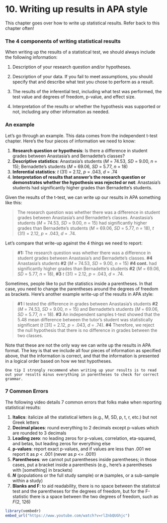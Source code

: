 # 10. Writing up results in APA style

This chapter goes over how to write up statistical results. Refer back to this chapter often!

### The 4 components of writing statistical results {.unlisted .unnumbered}

When writing up the results of a statistical test, we should always include the following information:

1.  Description of your research question and/or hypotheses.

2.  Description of your data. If you fail to meet assumptions, you should specify that and describe what test you chose to perform as a result.

3.  The results of the inferential test, including what test was performed, the test value and degrees of freedom, p-value, and effect size.

4.  Interpretation of the results or whether the hypothesis was supported or not, including any other information as needed.

### An example {.unlisted .unnumbered}

Let's go through an example. This data comes from the independent t-test chapter. Here's the four pieces of information we need to know:

1.  **Research question or hypothesis**: Is there a difference in student grades between Anastasia's and Bernadette's classes?
2.  **Descriptive statistics**: Anastasia's students (*M* = 74.53, *SD* = 9.00, *n* = 15); Bernadette's students (*M* = 69.06, *SD* = 5.77, *n* = 18)
3.  **Inferential statistics**: *t* (31) = 2.12, *p* = .043, *d* = .74
4.  **Interpretation of results that answer's the research question or demonstrates whether the hypothesis was rejected or not**: Anastasia's students had significantly higher grades than Bernadette's students.

Given the results of the t-test, we can write up our results in APA something like this:

> The research question was whether there was a difference in student grades between Anastasia's and Bernadette's classes. Anastasia's students (*M* = 74.53, *SD* = 9.00, *n* = 15) had significantly higher grades than Bernadette's students (*M* = 69.06, *SD* = 5.77, *n* = 18), *t* (31) = 2.12, *p* = .043, *d* = .74.

Let's compare that write-up against the 4 things we need to report:

> **#1:** The research question was whether there was a difference in student grades between Anastasia's and Bernadette's classes. **#4** Anastasia's students **#2** (*M* = 74.53, *SD* = 9.00, *n* = 15) **#4 cont.** had significantly higher grades than Bernadette's students **#2** (*M* = 69.06, *SD* = 5.77, *n* = 18), **#3** *t* (31) = 2.12, *p* = .043, *d* = .74.

Sometimes, people like to put the statistics inside a parentheses. In that case, you need to change the parentheses around the degrees of freedom as brackets. Here's another example write-up of the results in APA style:

> **#1** I tested the difference in grades between Anastasia's students **#2** (*M* = 74.53, *SD* = 9.00, *n* = 15) and Bernadette's students (*M* = 69.06, *SD* = 5.77, *n* = 18). **#3** An independent samples t-test showed that the 5.48 mean difference between the tutor's student was statistically significant (*t* [31] = 2.12, *p* = .043, *d* = .74). **#4** Therefore, we reject the null hypothesis that there is no difference in grades between the two classes.

Note that these are not the only way we can write up the results in APA format. The key is that we include all four pieces of information as specified above, that the information is correct, and that the information is presented in a logical order based on how we test hypotheses.

```block

One tip I strongly recommend when writing up your results is to read out your results minus everything in parentheses to check for correct grammar. 
```

### 7 Common Errors {.unlisted .unnumbered}

The following video details 7 common errors that folks make when reporting statistical results:

1.  **Italics**: italicize all the statistical letters (e.g., M, SD, p, t, r, etc.) but not Greek letters
2.  **Decimal places**: round everything to 2 decimals except p-values which are rounded to 3 decimals
3.  **Leading zero**: no leading zeros for p-values, correlation, eta-squared, and betas, but leading zeros for everything else
4.  **p-values**: report exact p-values, and if values are less than .001 we report it as *p* \< .001 (never as *p* \<= .001!)
5.  **Parentheses**: we cannot put parentheses inside parentheses; in those cases, put a bracket inside a parenthesis (e.g., here's a parentheses with [something] in brackets)
6.  ***N*** (populations or the full study sample) or ***n*** (samples, or a sub-sample within a study)
7.  **Blanks and F**: to aid readability, there is no space between the statistcal test and the parentheses for the degrees of freedom, but for the F-statistic there is a space between the two degrees of freedom, such as *F*(2, 126)

```r
library(vembedr)
embed_url("https://www.youtube.com/watch?v=rlZnbQUGhjc")
```
